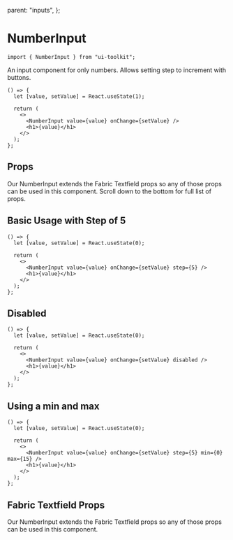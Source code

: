   parent: "inputs",
};

# NumberInput

```tsx
import { NumberInput } from "ui-toolkit";
```

An input component for only numbers. Allows setting step to increment with buttons.

```tsx live=true bordered=true
() => {
  let [value, setValue] = React.useState(1);

  return (
    <>
      <NumberInput value={value} onChange={setValue} />
      <h1>{value}</h1>
    </>
  );
};
```

## Props

Our NumberInput extends the Fabric Textfield props so any of those props can be used in this component.
Scroll down to the bottom for full list of props.

<PropsTable name="NumberInputProps" />

## Basic Usage with Step of 5

```tsx live=true bordered=true
() => {
  let [value, setValue] = React.useState(0);

  return (
    <>
      <NumberInput value={value} onChange={setValue} step={5} />
      <h1>{value}</h1>
    </>
  );
};
```

## Disabled

```tsx live=true bordered=true
() => {
  let [value, setValue] = React.useState(0);

  return (
    <>
      <NumberInput value={value} onChange={setValue} disabled />
      <h1>{value}</h1>
    </>
  );
};
```

## Using a min and max

```tsx live=true bordered=true
() => {
  let [value, setValue] = React.useState(0);

  return (
    <>
      <NumberInput value={value} onChange={setValue} step={5} min={0} max={15} />
      <h1>{value}</h1>
    </>
  );
};
```

## Fabric Textfield Props

Our NumberInput extends the Fabric Textfield props so any of those props can be used in this component.

<PropsTable name="FabricTextFieldProps" />
